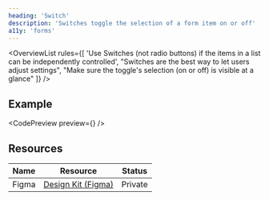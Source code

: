 ```yaml
---
heading: 'Switch'
description: 'Switches toggle the selection of a form item on or off'
a11y: 'forms'
---
```



<OverviewList rules={[
  'Use Switches (not radio buttons) if the items in a list can be independently controlled',
  "Switches are the best way to let users adjust settings",
  "Make sure the toggle's selection (on or off) is visible at a glance"
]} />

## Example

<CodePreview preview={<BasicDemo />} />
<LivePlayground />

<DripDivider />

## Resources

| Name     | Resource | Status                                               |
| -------- | -------- | ---------------------------------------------------- |
| Figma    | [Design Kit (Figma)](https://www.figma.com/design/ducwqOCxoxcWc3ReV3FYd8/Digital-University-Component-Library?m=auto&node-id=0-1)      |                         Private                      |